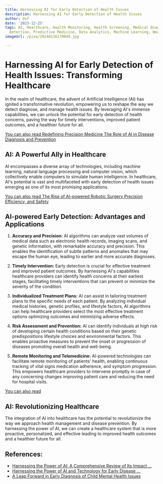 ```yaml
---
title: Harnessing AI for Early Detection of Health Issues
description: Harnessing AI for Early Detection of Health Issues
author: Usf
date: '2023-12-25'
tags: AI, Healthcare, Health Monitoring, Health Screening, Medical Diagnosis, Disease
  Detection, Predictive Medicine, Data Analytics, Machine Learning, Wearable Technology
imageUrl: /pixa/20240116170049.jpg

---
```

# Harnessing AI for Early Detection of Health Issues:  Transforming Healthcare

In the realm of healthcare, the  advent of Artificial Intelligence (AI) has ignited  a transformative revolution,  empowering us to reshape the way we detect diagnose, and manage health issues. By leveraging AI's immense capabilities, we can unlock the potential for early  detection of health concerns, paving the way for timely interventions,  improved patient outcomes,  and a healthier future for all.

[You can  also read Redefining Precision  Medicine The Role of AI in Disease Diagnosis  and Prevention](Redefining%20Precision%20Medicine%20The%20Role%20of%20AI%20in%20Disease%20Diagnosis%20and%20Prevention)


## AI: A Powerful Ally  in Healthcare

AI encompasses a diverse array of technologies, including machine learning, natural language processing and computer  vision,  which collectively enable computers to simulate human intelligence.  In healthcare, AI's potential is vast and multifaceted  with early detection of health issues emerging as one  of its most promising applications.

[You can also read The Rise of AI-powered Robotic Surgery  Precision Efficiency, and Safety](The%20Rise%20of%20AI-powered%20Robotic%20Surgery%20Precision%2C%20Efficiency%2C%20and%20Safety)


## AI-powered Early  Detection: Advantages and Applications

1. **Accuracy and Precision:** AI algorithms can analyze vast volumes of medical data such as electronic health records, imaging scans, and genetic information, with remarkable accuracy and precision. This enables the identification of subtle patterns and anomalies that may escape  the  human eye, leading to earlier and  more accurate diagnoses.

2. **Timely Intervention:** Early  detection is crucial for effective  treatment and improved patient outcomes. By harnessing AI's capabilities healthcare  providers can identify health concerns at their earliest stages, facilitating timely interventions that can prevent or minimize the  severity of the condition.

3. **Individualized Treatment Plans:** AI can assist in tailoring treatment  plans to the specific needs of each patient. By analyzing individual medical histories,  genetic profiles, and lifestyle factors, AI algorithms can help healthcare providers select the most effective treatment options optimizing outcomes and minimizing adverse effects.

4. **Risk Assessment and Prevention:** AI can identify individuals at high risk of developing certain health conditions based on  their genetic predispositions  lifestyle choices  and environmental factors. This enables proactive measures to prevent  the onset or progression of diseases promoting overall health and well-being.

5. **Remote Monitoring and Telemedicine:** AI-powered technologies can facilitate remote monitoring of patients' health, enabling continuous tracking of  vital signs medication  adherence,  and symptom progression. This empowers  healthcare providers to intervene promptly in  case of any concerning changes improving patient care  and reducing the need for hospital visits.

[You can also read ]()


## AI: Revolutionizing Healthcare

The integration of AI into healthcare  has  the  potential to revolutionize the way we approach health management and disease prevention. By harnessing the  power of AI, we  can create a healthcare system that is more proactive, personalized, and effective leading to improved health outcomes and a  healthier future for all.

## References:
- [Harnessing the Power of AI: A Comprehensive Review of Its Impact ...](https://www.cureus.com/articles/206741-harnessing-the-power-of-ai-a-comprehensive-review-of-its-impact-and-challenges-in-nursing-science-and-healthcare)
- [Harnessing the Power of AI and Technology for Early Disease ...](https://www.linkedin.com/pulse/harnessing-power-ai-technology-early-disease-detection-whn9f?trk=articles_directory)
- [A Leap Forward in Early Diagnosis of Child Mental Health Issues](https://www.linkedin.com/pulse/harnessing-ai-leap-forward-early-diagnosis-child-mental-mark-beedles-lzx3f?trk=public_post_main-feed-card_feed-article-content)
